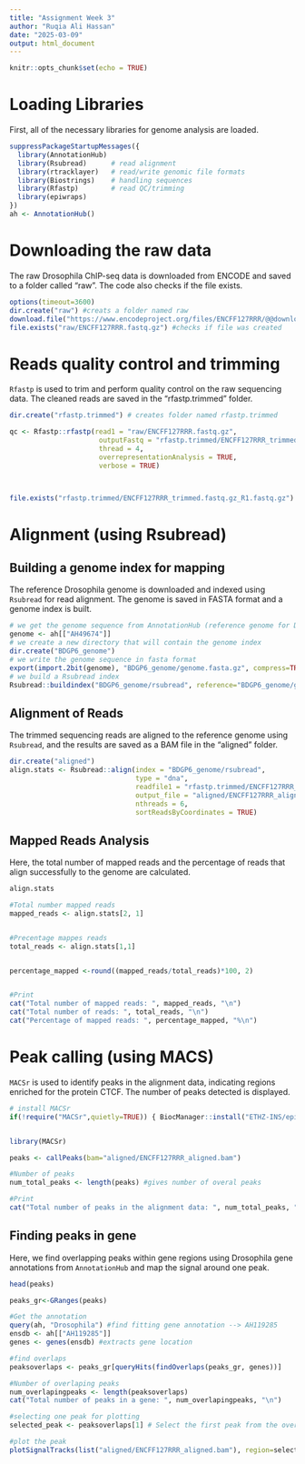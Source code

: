 ---
title: "Assignment Week 3"
author: "Ruqia Ali Hassan"
date: "2025-03-09"
output: html_document
---

```{r setup, include=FALSE}
knitr::opts_chunk$set(echo = TRUE)
```

# Loading Libraries

First, all of the necessary libraries for genome analysis are loaded.

```{r Downloading libraries , message=FALSE, warning=FALSE}
suppressPackageStartupMessages({
  library(AnnotationHub)
  library(Rsubread)      # read alignment
  library(rtracklayer)   # read/write genomic file formats
  library(Biostrings)    # handling sequences
  library(Rfastp)        # read QC/trimming
  library(epiwraps) 
})
ah <- AnnotationHub()

```

# Downloading the raw data

The raw Drosophila ChIP-seq data is downloaded from ENCODE and saved to a folder called "raw". The code also checks if the file exists.

```{r Download Drosophila ChIP-seq for the protein CTCF, eval=FALSE}
options(timeout=3600)
dir.create("raw") #creats a folder named raw
download.file("https://www.encodeproject.org/files/ENCFF127RRR/@@download/ENCFF127RRR.fastq.gz", "raw/ENCFF127RRR.fastq.gz", mode="wb") #dowloades the data in the folder raw
file.exists("raw/ENCFF127RRR.fastq.gz") #checks if file was created 
```

# Reads quality control and trimming

`Rfastp` is used to trim and perform quality control on the raw sequencing data. The cleaned reads are saved in the "rfastp.trimmed" folder.

```{r Quality Control and Trimming (using Rfastp)}
dir.create("rfastp.trimmed") # creates folder named rfastp.trimmed

qc <- Rfastp::rfastp(read1 = "raw/ENCFF127RRR.fastq.gz",
                      outputFastq = "rfastp.trimmed/ENCFF127RRR_trimmed.fastq.gz",
                      thread = 4,
                      overrepresentationAnalysis = TRUE,
                      verbose = TRUE)



file.exists("rfastp.trimmed/ENCFF127RRR_trimmed.fastq.gz_R1.fastq.gz") 
```

# Alignment (using Rsubread)

## Building a genome index for mapping

The reference Drosophila genome is downloaded and indexed using `Rsubread` for read alignment. The genome is saved in FASTA format and a genome index is built.

```{r Genome index, eval=FALSE}
# we get the genome sequence from AnnotationHub (reference genome for Drosophila (?))
genome <- ah[["AH49674"]]
# we create a new directory that will contain the genome index
dir.create("BDGP6_genome")
# we write the genome sequence in fasta format
export(import.2bit(genome), "BDGP6_genome/genome.fasta.gz", compress=TRUE)
# we build a Rsubread index
Rsubread::buildindex("BDGP6_genome/rsubread", reference="BDGP6_genome/genome.fasta.gz")
```

## Alignment of Reads

The trimmed sequencing reads are aligned to the reference genome using `Rsubread`, and the results are saved as a BAM file in the "aligned" folder.

```{r Alignment}
dir.create("aligned")
align.stats <- Rsubread::align(index = "BDGP6_genome/rsubread", 
                               type = "dna",
                               readfile1 = "rfastp.trimmed/ENCFF127RRR_trimmed.fastq.gz_R1.fastq.gz", 
                               output_file = "aligned/ENCFF127RRR_aligned.bam",
                               nthreads = 6, 
                               sortReadsByCoordinates = TRUE)


```

## Mapped Reads Analysis

Here, the total number of mapped reads and the percentage of reads that align successfully to the genome are calculated.

```{r}
align.stats

#Total number mapped reads
mapped_reads <- align.stats[2, 1]


#Precentage mappes reads
total_reads <- align.stats[1,1]


percentage_mapped <-round((mapped_reads/total_reads)*100, 2)


#Print
cat("Total number of mapped reads: ", mapped_reads, "\n")
cat("Total number of reads: ", total_reads, "\n")
cat("Percentage of mapped reads: ", percentage_mapped, "%\n")
```

# Peak calling (using MACS)

`MACSr` is used to identify peaks in the alignment data, indicating regions enriched for the protein CTCF. The number of peaks detected is displayed.

```{r Installing MACS and calling peak}
# install MACSr
if(!require("MACSr",quietly=TRUE)) { BiocManager::install("ETHZ-INS/epiwraps", ref="callpeaks")}


library(MACSr)

peaks <- callPeaks(bam="aligned/ENCFF127RRR_aligned.bam")

#Number of peaks
num_total_peaks <- length(peaks) #gives number of overal peaks

#Print
cat("Total number of peaks in the alignment data: ", num_total_peaks, "\n")
```

## Finding peaks in gene

Here, we find overlapping peaks within gene regions using Drosophila gene annotations from `AnnotationHub` and map the signal around one peak.

```{r Plotting the peaks}

head(peaks)

peaks_gr<-GRanges(peaks)

#Get the annotation
query(ah, "Drosophila") #find fitting gene annotation --> AH119285 
ensdb <- ah[["AH119285"]] 
genes <- genes(ensdb) #extracts gene location

#find overlaps
peaksoverlaps <- peaks_gr[queryHits(findOverlaps(peaks_gr, genes))]

#Number of overlaping peaks
num_overlapingpeaks <- length(peaksoverlaps)
cat("Total number of peaks in a gene: ", num_overlapingpeaks, "\n")

#selecting one peak for plotting
selected_peak <- peaksoverlaps[1] # Select the first peak from the overlapping peaks

#plot the peak
plotSignalTracks(list("aligned/ENCFF127RRR_aligned.bam"), region=selected_peak, extend=5000)
```
